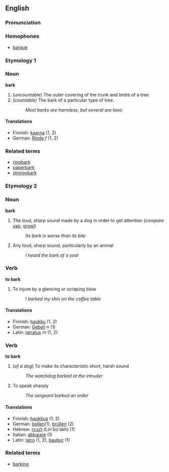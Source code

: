 == English ==
===Pronunciation===

===Homophones===
*[[barque]] <!-- may be a synonym too?-->

===Etymology 1===

=== Noun ===
'''bark'''

# (''uncountable'') The outer covering of the trunk and limbs of a tree.
# (''countable'') The bark of a particular type of tree.
#: ''Most barks are harmless, but several are toxic''

====Translations====
*Finnish: [[kaarna]] (1, 2)
*German: [[Rinde]] ''f'' (1, 2)

=== Related terms ===
* [[ringbark]]
* [[paperbark]]
* [[stringybark]]

===Etymology 2===
===Noun===
'''bark'''

# The loud, sharp sound made by a dog in order to get attention (''compare'' [[yap]], [[growl]])
#: ''Its bark is worse than its bite''
# Any loud, sharp sound, particularly by an animal
#: ''I heard the bark of a seal''

===Verb===
'''to bark'''

# To injure by a glancing or scraping blow
#: ''I barked my shin on the coffee table''

====Translations====
*Finnish: [[haukku]] (1, 2)
*German: [[Gebell]] ''n'' (1)
*Latin: [[latratus]] ''m'' (1, 2) 

=== Verb ===
'''to bark'''
# (''of a dog'') To make its characteristic short, harsh sound
#: ''The watchdog barked at the intruder''
# To speak sharply
#: ''The sergeant barked an order''

====Translations====
*Finnish: [[haukkua]] (1, 2)
*German: [[bellen]](1), [[brüllen]] (2)
*Hebrew: [[לנבוח]] (Lin'bo'akh) (1)
*Italian: [[abbaiare]] (1)
*Latin: [[latro]] (1, 2), [[baubor]] (1)

===Related terms===
*[[barking]] <!--noun and adj; "barking mad" would be a related term under "barking"-->